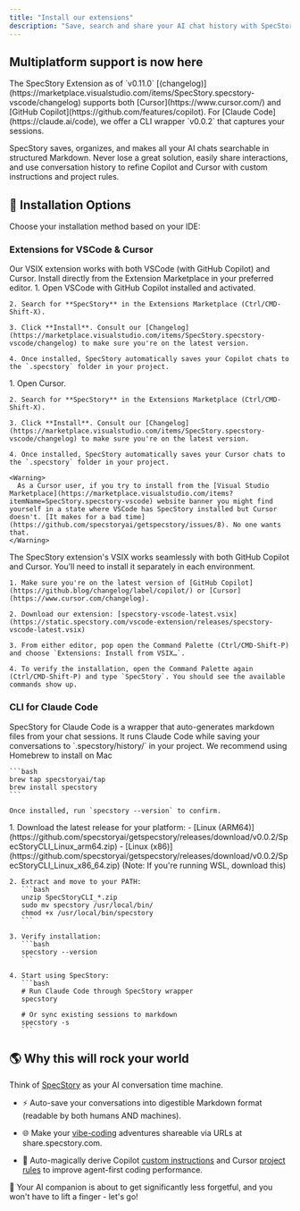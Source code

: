 ```yaml
---
title: "Install our extensions"
description: "Save, search and share your AI chat history with SpecStory."
---
```


## Multiplatform support is now here

<Note>
The SpecStory Extension as of `v0.11.0` [(changelog)](https://marketplace.visualstudio.com/items/SpecStory.specstory-vscode/changelog) supports both [Cursor](https://www.cursor.com/) and [GitHub Copilot](https://github.com/features/copilot). For [Claude Code](https://claude.ai/code), we offer a CLI wrapper `v0.0.2` that captures your sessions.
</Note>

SpecStory saves, organizes, and makes all your AI chats searchable in structured Markdown. Never lose a great solution, easily share interactions, and use conversation history to refine Copilot and Cursor with custom instructions and project rules.

## 🍦 Installation Options

Choose your installation method based on your IDE:

### Extensions for VSCode & Cursor

<Info>
  Our VSIX extension works with both VSCode (with GitHub Copilot) and Cursor. Install directly from the Extension Marketplace in your preferred editor.
</Info>

<Tabs>
  <Tab title="VSCode + Copilot" tab-id="vscode">
    1. Open VSCode with GitHub Copilot installed and activated.
    
    2. Search for **SpecStory** in the Extensions Marketplace (Ctrl/CMD-Shift-X).
    
    3. Click **Install**. Consult our [Changelog](https://marketplace.visualstudio.com/items/SpecStory.specstory-vscode/changelog) to make sure you're on the latest version.
    
    4. Once installed, SpecStory automatically saves your Copilot chats to the `.specstory` folder in your project.
  </Tab>
  <Tab title="Cursor" tab-id="cursor">
    1. Open Cursor.
    
    2. Search for **SpecStory** in the Extensions Marketplace (Ctrl/CMD-Shift-X).
    
    3. Click **Install**. Consult our [Changelog](https://marketplace.visualstudio.com/items/SpecStory.specstory-vscode/changelog) to make sure you're on the latest version.

    4. Once installed, SpecStory automatically saves your Cursor chats to the `.specstory` folder in your project.
    
    <Warning>
      As a Cursor user, if you try to install from the [Visual Studio Marketplace](https://marketplace.visualstudio.com/items?itemName=SpecStory.specstory-vscode) website banner you might find yourself in a state where VSCode has SpecStory installed but Cursor doesn't. [It makes for a bad time](https://github.com/specstoryai/getspecstory/issues/8). No one wants that.
    </Warning>
  </Tab>
  <Tab title="Manual VSIX Install" tab-id="vsix">
    <Tip>
      The SpecStory extension's VSIX works seamlessly with both GitHub Copilot and Cursor. You'll need to install it separately in each environment.
    </Tip>

    1. Make sure you're on the latest version of [GitHub Copilot](https://github.blog/changelog/label/copilot/) or [Cursor](https://www.cursor.com/changelog).
    
    2. Download our extension: [specstory-vscode-latest.vsix](https://static.specstory.com/vscode-extension/releases/specstory-vscode-latest.vsix)
    
    3. From either editor, pop open the Command Palette (Ctrl/CMD-Shift-P) and choose `Extensions: Install from VSIX…`.
    
    4. To verify the installation, open the Command Palette again (Ctrl/CMD-Shift-P) and type `SpecStory`. You should see the available commands show up.
  </Tab>
</Tabs>

### CLI for Claude Code

<Info>
  SpecStory for Claude Code is a wrapper that auto-generates markdown files from your chat sessions. It runs Claude Code while saving your conversations to `.specstory/history/` in your project.
</Info>

<Tabs>
  <Tab title="Install with Homebrew" tab-id="homebrew">
   We recommend using Homebrew to install on Mac

    ```bash
    brew tap specstoryai/tap
    brew install specstory
    ```
    
    Once installed, run `specstory --version` to confirm.
  </Tab>
  <Tab title="Download Linux/WSL Binary" tab-id="binary">
    1. Download the latest release for your platform:
       - [Linux (ARM64)](https://github.com/specstoryai/getspecstory/releases/download/v0.0.2/SpecStoryCLI_Linux_arm64.zip)
       - [Linux (x86)](https://github.com/specstoryai/getspecstory/releases/download/v0.0.2/SpecStoryCLI_Linux_x86_64.zip) (Note: If you're running WSL, download this)
    
    2. Extract and move to your PATH:
       ```bash
       unzip SpecStoryCLI_*.zip
       sudo mv specstory /usr/local/bin/
       chmod +x /usr/local/bin/specstory
       ```
    
    3. Verify installation:
       ```bash
       specstory --version
       ```
    
    4. Start using SpecStory:
       ```bash
       # Run Claude Code through SpecStory wrapper
       specstory
       
       # Or sync existing sessions to markdown
       specstory -s
       ```
  </Tab>
</Tabs>

## 🌎 Why this will rock your world

Think of [SpecStory](https://specstory.com) as your AI conversation time machine.

* ⚡ Auto-save your conversations into digestible Markdown format (readable by both humans AND machines).

* 🌐 Make your [vibe-coding](https://x.com/karpathy/status/1886192184808149383) adventures shareable via URLs at share.specstory.com.

* 🧪 Auto-magically derive Copilot [custom instructions](https://code.visualstudio.com/docs/copilot/copilot-customization) and Cursor [project rules](https://docs.cursor.com/context/rules-for-ai#project-rules-recommended) to improve agent-first coding performance.

🧠 Your AI companion is about to get significantly less forgetful, and you won't have to lift a finger - let's go!